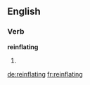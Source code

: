 ==English==

===Verb===
'''reinflating'''

# {{present participle of|reinflate}}

[[de:reinflating]]
[[fr:reinflating]]
